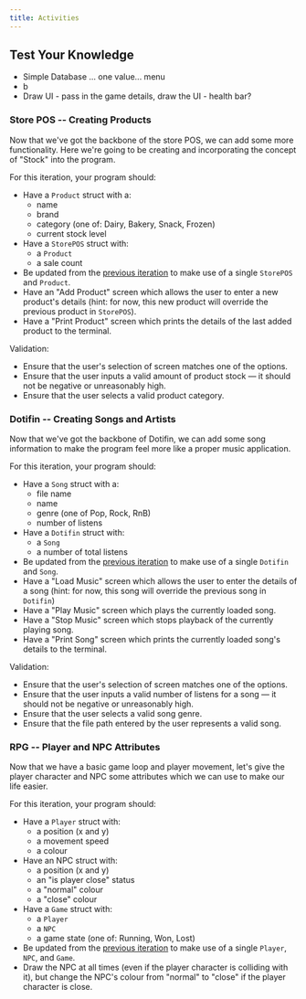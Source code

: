 ```yaml
---
title: Activities
---
```



## Test Your Knowledge

- Simple Database ... one value... menu
- b
- Draw UI - pass in the game details, draw the UI - health bar?

### Store POS -- Creating Products

<div class="not-content">
  <YouTube id="V76uK_JyoEg" params="fs=1&modestbranding=1&rel=0&autoplay=1"/>
</div>

Now that we've got the backbone of the store POS, we can add some more functionality. Here we're going to be creating and incorporating the concept of "Stock" into the program.

For this iteration, your program should:

- Have a `Product` struct with a:
  - name
  - brand
  - category (one of: Dairy, Bakery, Snack, Frozen)
  - current stock level
- Have a `StorePOS` struct with:
  - a `Product`
  - a sale count
- Be updated from the [previous iteration](/book/part-2-organised-code/2-organising-code/3-explore/3-explore#store-pos--input-system) to make use of a single `StorePOS` and `Product`.
- Have an "Add Product" screen which allows the user to enter a new product's details (hint: for now, this new product will override the previous product in `StorePOS`).
- Have a "Print Product" screen which prints the details of the last added product to the terminal.

Validation:

- Ensure that the user's selection of screen matches one of the options.
- Ensure that the user inputs a valid amount of product stock — it should not be negative or unreasonably high.
- Ensure that the user selects a valid product category.

### Dotifin -- Creating Songs and Artists

<div class="not-content">
  <YouTube id="3VjUeRelMTU" params="fs=1&modestbranding=1&rel=0&autoplay=1"/>
</div>

Now that we've got the backbone of Dotifin, we can add some song information to make the program feel more like a proper music application.

For this iteration, your program should:

- Have a `Song` struct with a:
  - file name
  - name
  - genre (one of Pop, Rock, RnB)
  - number of listens
- Have a `Dotifin` struct with:
  - a `Song`
  - a number of total listens
- Be updated from the [previous iteration](/book/part-2-organised-code/2-organising-code/3-explore/3-explore#dotifin--input-system) to make use of a single `Dotifin` and `Song`.
- Have a "Load Music" screen which allows the user to enter the details of a song (hint: for now, this song will override the previous song in `Dotifin`)
- Have a "Play Music" screen which plays the currently loaded song.
- Have a "Stop Music" screen which stops playback of the currently playing song.
- Have a "Print Song" screen which prints the currently loaded song's details to the terminal.

Validation:

- Ensure that the user's selection of screen matches one of the options.
- Ensure that the user inputs a valid number of listens for a song — it should not be negative or unreasonably high.
- Ensure that the user selects a valid song genre.
- Ensure that the file path entered by the user represents a valid song.

### RPG -- Player and NPC Attributes

<div class="not-content">
  <YouTube id="-wrcqskoYlk" params="fs=1&modestbranding=1&rel=0&autoplay=1"/>
</div>

Now that we have a basic game loop and player movement, let's give the player character and NPC some attributes which we can use to make our life easier.

For this iteration, your program should:

- Have a `Player` struct with:
  - a position (x and y)
  - a movement speed
  - a colour
- Have an NPC struct with:
  - a position (x and y)
  - an "is player close" status
  - a "normal" colour
  - a "close" colour
- Have a `Game` struct with:
  - a `Player`
  - a `NPC`
  - a game state (one of: Running, Won, Lost)
- Be updated from the [previous iteration](/book/part-2-organised-code/2-organising-code/3-explore/3-explore#rpg--game-loop-and-collision-tests) to make use of a single `Player`, `NPC`, and `Game`.
- Draw the NPC at all times (even if the player character is colliding with it), but change the NPC's colour from "normal" to "close" if the player character is close.
